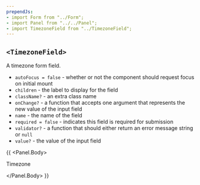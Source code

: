```yaml
---
prependJs:
- import Form from "../Form";
- import Panel from "../../Panel";
- import TimezoneField from "../TimezoneField";
---
```


## `<TimezoneField>`

A timezone form field.

* `autoFocus = false` - whether or not the component should request focus on initial mount
* `children` - the label to display for the field
* `className?` - an extra class name
* `onChange?` - a function that accepts one argument that represents the new value of the input field
* `name` - the name of the field
* `required = false` - indicates this field is required for submission
* `validator?` - a function that should either return an error message string or `null`
* `value?` - the value of the input field

{{
  <Panel>
    <Panel.Body>
      <Form>
        <TimezoneField name="timezone" required>Timezone</TimezoneField>
      </Form>
    </Panel.Body>
  </Panel>
}}
